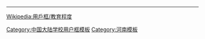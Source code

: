 {{Userbox
  |border-c = #000000
  |border-s = 1
  |id-c     = #ff0000
  |id-s     = 11
  |id-fc    = #000000
  |id-w     = 45
  |info-c   = #c0c0c0
  |info-s   = 12
  |info-fc  = #000000
  |id       = 信阳<br>高中
  |info     = 崇真，求严，笃学，创新，我是[[河南省信阳高级中学|<span style="color:black;">信高</span>]]人！
}}

<noinclude>
<p style="clear: both; padding-top: 2em">
----
[[Wikipedia:用戶框/教育程度]]</div>
[[Category:中国大陆学校用户框模板]]
[[Category:河南模板]]
</noinclude>